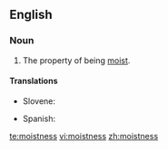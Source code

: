 ==English==

===Noun===
{{en-noun|-}}

# The property of being [[moist]].

====Translations====
{{trans-top|moistness}}
* Slovene: {{t-|sl|vlažnost|alt=vlážnost}}
{{trans-mid}}
* Spanish: {{t-|es|humedad|f}}
{{trans-bottom}}

[[te:moistness]]
[[vi:moistness]]
[[zh:moistness]]